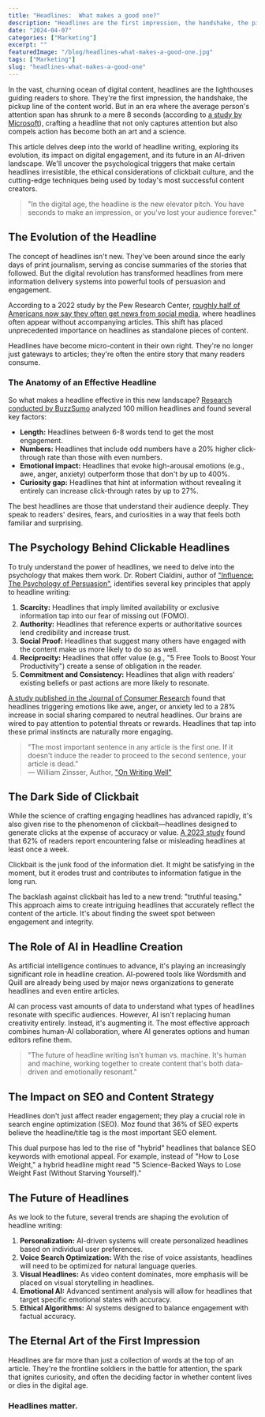 ```yaml
---
title: "Headlines:  What makes a good one?"
description: "Headlines are the first impression, the handshake, the pickup line of the content world. But in an era where the average person's attention span has shrunk to a mere 8 seconds (according to a study by Microsoft), crafting a headline that not only captures attention but also compels action has become both an art and a science."
date: "2024-04-07"
categories: ["Marketing"]
excerpt: ""
featuredImage: "/blog/headlines-what-makes-a-good-one.jpg"
tags: ["Marketing"]
slug: "headlines-what-makes-a-good-one"
---
```


In the vast, churning ocean of digital content, headlines are the lighthouses guiding readers to shore. They're the first impression, the handshake, the pickup line of the content world. But in an era where the average person's attention span has shrunk to a mere 8 seconds (according to [a study by Microsoft](https://about.ads.microsoft.com/en/resources/discover/marketing-with-purpose)), crafting a headline that not only captures attention but also compels action has become both an art and a science.

This article delves deep into the world of headline writing, exploring its evolution, its impact on digital engagement, and its future in an AI-driven landscape. We'll uncover the psychological triggers that make certain headlines irresistible, the ethical considerations of clickbait culture, and the cutting-edge techniques being used by today's most successful content creators.

> "In the digital age, the headline is the new elevator pitch. You have seconds to make an impression, or you've lost your audience forever."

## The Evolution of the Headline

The concept of headlines isn't new. They've been around since the early days of print journalism, serving as concise summaries of the stories that followed. But the digital revolution has transformed headlines from mere information delivery systems into powerful tools of persuasion and engagement.

According to a 2022 study by the Pew Research Center, [roughly half of Americans now say they often get news from social media](https://www.pewresearch.org/journalism/fact-sheet/social-media-and-news-fact-sheet/), where headlines often appear without accompanying articles. This shift has placed unprecedented importance on headlines as standalone pieces of content.

Headlines have become micro-content in their own right. They're no longer just gateways to articles; they're often the entire story that many readers consume.

### The Anatomy of an Effective Headline

So what makes a headline effective in this new landscape? [Research conducted by BuzzSumo](https://buzzsumo.com/blog/most-shared-headlines-study/) analyzed 100 million headlines and found several key factors:

- **Length:** Headlines between 6-8 words tend to get the most engagement.
- **Numbers:** Headlines that include odd numbers have a 20% higher click-through rate than those with even numbers.
- **Emotional impact:** Headlines that evoke high-arousal emotions (e.g., awe, anger, anxiety) outperform those that don't by up to 400%.
- **Curiosity gap:** Headlines that hint at information without revealing it entirely can increase click-through rates by up to 27%.

The best headlines are those that understand their audience deeply. They speak to readers' desires, fears, and curiosities in a way that feels both familiar and surprising.

## The Psychology Behind Clickable Headlines

To truly understand the power of headlines, we need to delve into the psychology that makes them work. Dr. Robert Cialdini, author of ["Influence: The Psychology of Persuasion"](https://www.amazon.com/Influence-Psychology-Persuasion-Robert-Cialdini/dp/006124189X?&linkCode=ll1&tag=adamscott04-20&linkId=08941981f5bb207661e1e2fc1ce8c1c1&language=en_US&ref_=as_li_ss_tl), identifies several key principles that apply to headline writing:

1. **Scarcity:** Headlines that imply limited availability or exclusive information tap into our fear of missing out (FOMO).
2. **Authority:** Headlines that reference experts or authoritative sources lend credibility and increase trust.
3. **Social Proof:** Headlines that suggest many others have engaged with the content make us more likely to do so as well.
4. **Reciprocity:** Headlines that offer value (e.g., "5 Free Tools to Boost Your Productivity") create a sense of obligation in the reader.
5. **Commitment and Consistency:** Headlines that align with readers' existing beliefs or past actions are more likely to resonate.

[A study published in the Journal of Consumer Research](https://jonahberger.com/wp-content/uploads/2013/02/ViralityB.pdf) found that headlines triggering emotions like awe, anger, or anxiety led to a 28% increase in social sharing compared to neutral headlines. Our brains are wired to pay attention to potential threats or rewards. Headlines that tap into these primal instincts are naturally more engaging.

> "The most important sentence in any article is the first one. If it doesn't induce the reader to proceed to the second sentence, your article is dead."  
> — William Zinsser, Author, ["On Writing Well"](https://www.amazon.com/Writing-Well-25th-Anniversary-Nonfiction/dp/0060006641?crid=39U17ELCXNNPZ)

## The Dark Side of Clickbait

While the science of crafting engaging headlines has advanced rapidly, it's also given rise to the phenomenon of clickbait—headlines designed to generate clicks at the expense of accuracy or value. [A 2023 study](https://www.poynter.org/wp-content/uploads/2022/08/A-Global-Study-on-Information-Literacy-1.pdf) found that 62% of readers report encountering false or misleading headlines at least once a week.

Clickbait is the junk food of the information diet. It might be satisfying in the moment, but it erodes trust and contributes to information fatigue in the long run.

The backlash against clickbait has led to a new trend: "truthful teasing." This approach aims to create intriguing headlines that accurately reflect the content of the article. It's about finding the sweet spot between engagement and integrity.

## The Role of AI in Headline Creation

As artificial intelligence continues to advance, it's playing an increasingly significant role in headline creation. AI-powered tools like Wordsmith and Quill are already being used by major news organizations to generate headlines and even entire articles.

AI can process vast amounts of data to understand what types of headlines resonate with specific audiences. However, AI isn't replacing human creativity entirely. Instead, it's augmenting it. The most effective approach combines human-AI collaboration, where AI generates options and human editors refine them.

> "The future of headline writing isn't human vs. machine. It's human and machine, working together to create content that's both data-driven and emotionally resonant."

## The Impact on SEO and Content Strategy

Headlines don't just affect reader engagement; they play a crucial role in search engine optimization (SEO). Moz found that 36% of SEO experts believe the headline/title tag is the most important SEO element.

This dual purpose has led to the rise of "hybrid" headlines that balance SEO keywords with emotional appeal. For example, instead of "How to Lose Weight," a hybrid headline might read "5 Science-Backed Ways to Lose Weight Fast (Without Starving Yourself)."

## The Future of Headlines

As we look to the future, several trends are shaping the evolution of headline writing:

1. **Personalization:** AI-driven systems will create personalized headlines based on individual user preferences.
2. **Voice Search Optimization:** With the rise of voice assistants, headlines will need to be optimized for natural language queries.
3. **Visual Headlines:** As video content dominates, more emphasis will be placed on visual storytelling in headlines.
4. **Emotional AI:** Advanced sentiment analysis will allow for headlines that target specific emotional states with accuracy.
5. **Ethical Algorithms:** AI systems designed to balance engagement with factual accuracy.

## The Eternal Art of the First Impression

Headlines are far more than just a collection of words at the top of an article. They're the frontline soldiers in the battle for attention, the spark that ignites curiosity, and often the deciding factor in whether content lives or dies in the digital age.

### **Headlines matter.**
